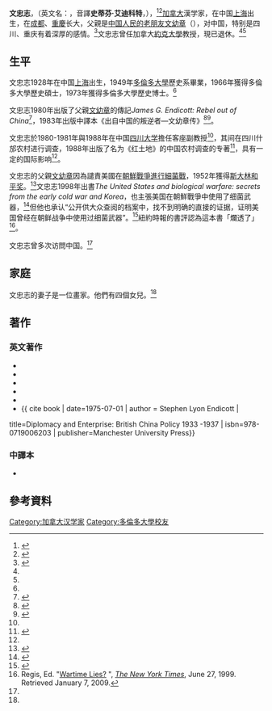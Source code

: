 '''文忠志'''，（英文名：{{lang|en|Stephen Endicott}}，音譯'''史蒂芬·艾迪科特'''，{{bd|1928年||||}}），<ref name="新華網">{{cite news | url=http://news.xinhuanet.com/newscenter/2005-09/06/content_3451357.htm | title=子承父業讓世界瞭解中國 記中國人民好朋友文忠志 | date=2005年9月6日 | publisher=新華網 | access-date=2013-11-23 | archive-url=https://web.archive.org/web/20131207081554/http://news.xinhuanet.com/newscenter/2005-09/06/content_3451357.htm | archive-date=2013-12-07 | dead-url=no }}</ref><ref name="york">{{cite web | url=http://www.yorku.ca/uhistory/faculty_staff/cv/Endicott/EndicottShortResume2011.pdf | format=pdf | title=Endicott Short Resume | location=加拿大 | publisher=約克大學 | access-date=2013-11-23 | archive-url=https://web.archive.org/web/20131203005027/http://www.yorku.ca/uhistory/faculty_staff/cv/Endicott/EndicottShortResume2011.pdf | archive-date=2013-12-03 | dead-url=no }}{{en}}</ref>[[加拿大|加拿大]]漢学家，在中国[[上海|上海]]出生，在[[成都|成都]]、[[重慶|重慶]]长大，父親是[[中国人民的老朋友|中国人民的老朋友]][[文幼章|文幼章]]（{{lang-en|James G. Endicott}}），对中国，特别是四川、重庆有着深厚的感情。<ref name="川外">{{cite web
 |url          = http://wsc.sisu.edu.cn/info/1010/1921.htm
 |title        = 加拿大国际友人文忠志（Stephen Endicott）先生一行访问川外并赠书
 |date         = 2011-09-29
 |publisher    = 四川外语学院
 |access-date  = 2018-03-06
 |archive-url  = https://web.archive.org/web/20180306142550/http://wsc.sisu.edu.cn/info/1010/1921.htm
 |archive-date = 2018-03-06
 |dead-url     = no
}}</ref>文忠志曾任加拿大[[约克大学_(加拿大)|約克大學]]教授，現已退休。<ref name="新華網"/><ref name="york"/>

==生平==
文忠志1928年在中国[[上海|上海]]出生，1949年[[多倫多大學|多倫多大學]]歷史系畢業，1966年獲得多倫多大學歷史碩士，1973年獲得多倫多大學歷史博士。<ref name="york"/>

文忠志1980年出版了父親[[文幼章|文幼章]]的傳記''James G. Endicott: Rebel out of China''<ref name="Endicott1980">{{cite book|author=Stephen Lyon Endicott| 
title=James G Endicott: rebel out of China |isbn=9780802023773 | year=1980 | 
location=Toronto | publisher=University of Toronto Press}}{{en}}</ref>，1983年出版中譯本《出自中国的叛逆者—文幼章传》<ref name="EndicottLi1983">{{cite book|author1=文忠志|author2=李國林等譯|title=《出自中国的叛逆者—文幼章传》|url=http://books.google.com/books?id=I9hIAAAAMAAJ|year=1983|publisher=四川人民出版社|oclc=300355974|access-date=2013-11-23|archive-date=2014-01-03|archive-url=https://web.archive.org/web/20140103103928/http://books.google.com/books?id=I9hIAAAAMAAJ|dead-url=no}}</ref><ref>{{Cite web |url=http://www.cspfs.org/Chinese%20light.html |title=關於《中國之光》系列叢書 |access-date=2018-03-06 |archive-url=https://web.archive.org/web/20161114153006/http://cspfs.org/Chinese%20light.html |archive-date=2016-11-14 |dead-url=yes }}</ref>。

文忠志於1980-1981年與1988年在中国[[四川大学|四川大学]]擔任客座副教授<ref name="york"/>，其间在四川什邡农村进行调查，1988年出版了名为《红土地》的中国农村调查的专著<ref name="Endicott1988">{{cite book|author=Stephen Lyon Endicott|title=Red Earth: Revolution in a Sichuan Village|url=http://books.google.com/books?id=l06lNKKmcMMC|date=1 January 1988|publisher=I.B.Tauris|isbn=978-1-85043-111-4|access-date=2013-11-23|archive-date=2014-01-03|archive-url=https://web.archive.org/web/20140103111631/http://books.google.com/books?id=l06lNKKmcMMC|dead-url=no}}</ref>，具有一定的国际影响<ref name="川外"/>。

文忠志的父親[[文幼章|文幼章]]因為譴責美國在[[朝鲜战争细菌战|朝鮮戰爭進行細菌戰]]，1952年獲得[[斯大林和平奖|斯大林和平奖]]。<ref name="jis">{{cite journal |title=Disinformation as a KGB Weapon in the Cold War |url=http://books.google.com/books?id=7GCLnVGiID4C&pg=PA57#v=onepage&q&f=false |author=Herbert Romerstein |journal=The Journal of Intelligence History |volume=1 |issue=1 |date=Summer 2001 |publisher=International Intelligence History Association |pages=57-58 |access-date=2013-11-23 |archive-date=2014-01-03 |archive-url=https://web.archive.org/web/20140103111045/http://books.google.com/books?id=7GCLnVGiID4C&lpg=PA57&ots=aylBYEKBFL&pg=PA57#v=onepage&q&f=false |dead-url=no }}{{en}}</ref>文忠志1998年出書''The United States and biological warfare: secrets from the early cold war and Korea''，也主張美国在朝鮮戰爭中使用了细菌武器，<ref>{{cite book | language = en | author = Stephen Lyon Endicott | author2= Edward Hagerman | title = The United States and biological warfare: secrets from the early cold war and Korea | url = http://books.google.com/books?id=P8HgoMBKi0YC&printsec=frontcover#v=onepage&q=&f=false | date = 1998年11月22日 | publisher = Indiana University Press | id =  | isbn = 9780253334725 | pages = 1 | access-date = 2013年11月23日 | archive-date = 2014年1月3日 | archive-url = https://web.archive.org/web/20140103095358/http://books.google.com/books?id=P8HgoMBKi0YC&printsec=frontcover#v=onepage&q=&f=false | dead-url = no }}</ref>但他也承认“公开供大众查阅的档案中，找不到明确的直接的证据，证明美国曾经在朝鲜战争中使用过细菌武器”。<ref>{{Cite news | url=http://mil.news.sina.com.cn/2003-07-28/140217.html | title=美在朝鲜战争中对朝中两国进行细菌战(附图) | date=2003年7月28日 | work=中国青年报 | access-date=2013-11-23 | archive-url=https://web.archive.org/web/20131203003442/http://mil.news.sina.com.cn/2003-07-28/140217.html | archive-date=2013-12-03 | dead-url=no }}</ref>紐約時報的書評認為這本書「爛透了」<ref name=regis>Regis, Ed. "[http://www.nytimes.com/books/99/06/27/reviews/990627.27reg.html?_r=2 Wartime Lies?] {{Wayback|url=http://www.nytimes.com/books/99/06/27/reviews/990627.27reg.html?_r=2 |date=20131114080142 }}", ''[[The_New_York_Times|The New York Times]]'', June 27, 1999. Retrieved January 7, 2009.</ref>。

文忠志曾多次访問中国。<ref name="川外"/>

==家庭==
文忠志的妻子{{lang|en| Lena Wilson Endicott}}是一位畫家。他們有四個女兒。<ref name="york"/>
 
==著作==
===英文著作===
* {{cite book
 |author       = Stephen Lyon Endicott
 |title        = Raising the Workers' Flag: the Workers' Unity League of Canada 1930-1936
 |url          = http://books.google.com/books?id=ULfbwc9tdP4C
 |publisher    = University of Toronto Press
 |isbn         = 978-1-4426-9683-9
 |date         = 2012-09-07
 |access-date  = 2013-11-24
 |archive-date = 2014-01-03
 |archive-url  = https://web.archive.org/web/20140103110218/http://books.google.com/books?id=ULfbwc9tdP4C
 |dead-url     = no
}}
* {{cite book |
date=2002-09-28 |
author=Stephen Lyon Endicott |
title=Bienfait: the Saskatchewan miner's unrest in '31 |
url=http://books.google.com/books?id=1bIZESlFpXAC |
publisher=University of Toronto Press |
isbn=978-0-8020-8452-1 |
access-date=2013-11-24 |
archive-date=2014-01-03 |
archive-url=https://web.archive.org/web/20140103105539/http://books.google.com/books?id=1bIZESlFpXAC |
dead-url=no }}
* {{cite book | 1 =  | author = Stephen Lyon Endicott | coauthors = Edward Hagerman | title = The United States and biological warfare: secrets from the early cold war and Korea | url = http://books.google.com/books?id=P8HgoMBKi0YC | date = 1998年11月22日 | publisher = Indiana University Press | isbn = 9780253334725 | access-date = 2013年11月23日 | archive-date = 2014年1月3日 | archive-url = https://web.archive.org/web/20140103103615/http://books.google.com/books?id=P8HgoMBKi0YC | dead-url = no }}
* {{cite book|author=Stephen Lyon Endicott|title=Red Earth: Revolution in a Sichuan Village|url=http://books.google.com/books?id=l06lNKKmcMMC|date=1 January 1988|publisher=I.B.Tauris|isbn=978-1-85043-111-4|access-date=2013-11-23|archive-date=2014-01-03|archive-url=https://web.archive.org/web/20140103111631/http://books.google.com/books?id=l06lNKKmcMMC|dead-url=no}}
* {{cite book|author=Stephen Lyon Endicott| 
title=James G Endicott: rebel out of China |isbn=9780802023773 | year=1980 | 
location=Toronto | publisher=University of Toronto Press}}
* {{ cite book | date=1975-07-01 | author = Stephen Lyon Endicott |
title=Diplomacy and Enterprise: British China Policy 1933 -1937 |
isbn=978-0719006203 |
publisher=Manchester University Press}}

===中譯本===
* {{cite book|
author1=文忠志|
author2=李國林等譯|
title=《出自中国的叛逆者—文幼章传》|
publisher=四川人民出版社|
url=http://books.google.com/books?id=I9hIAAAAMAAJ|
year=1983|
oclc=300355974|
access-date=2013-11-23|
archive-date=2014-01-03|
archive-url=https://web.archive.org/web/20140103103928/http://books.google.com/books?id=I9hIAAAAMAAJ|
dead-url=no}}

==參考資料==
{{reflist}}

{{Authority control}}
{{DEFAULTSORT:Endicott, Stephen}}
[[Category:加拿大汉学家|Category:加拿大汉学家]]
[[Category:多倫多大學校友|Category:多倫多大學校友]]